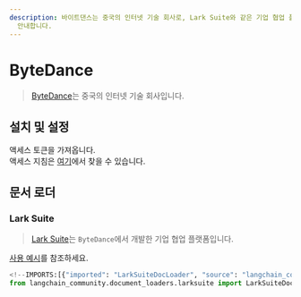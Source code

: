 ```yaml
---
description: 바이트댄스는 중국의 인터넷 기술 회사로, Lark Suite와 같은 기업 협업 플랫폼을 개발하고 있습니다. 설치 및 설정 방법을
  안내합니다.
---
```


# ByteDance

> [ByteDance](https://bytedance.com/)는 중국의 인터넷 기술 회사입니다.

## 설치 및 설정

액세스 토큰을 가져옵니다.  
액세스 지침은 [여기](https://open.larksuite.com/document)에서 찾을 수 있습니다.

## 문서 로더

### Lark Suite

> [Lark Suite](https://www.larksuite.com/)는 `ByteDance`에서 개발한 기업 협업 플랫폼입니다.

[사용 예시](/docs/integrations/document_loaders/larksuite)를 참조하세요.

```python
<!--IMPORTS:[{"imported": "LarkSuiteDocLoader", "source": "langchain_community.document_loaders.larksuite", "docs": "https://api.python.langchain.com/en/latest/document_loaders/langchain_community.document_loaders.larksuite.LarkSuiteDocLoader.html", "title": "ByteDance"}]-->
from langchain_community.document_loaders.larksuite import LarkSuiteDocLoader
```